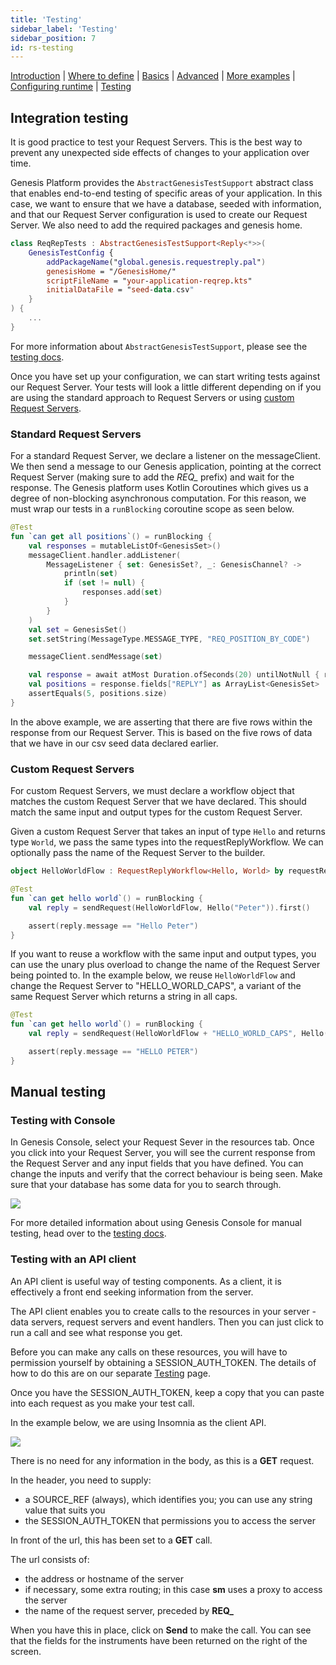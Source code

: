 ```yaml
---
title: 'Testing'
sidebar_label: 'Testing'
sidebar_position: 7
id: rs-testing
---
```


[Introduction](/creating-applications/defining-your-application/user-interface/request-servers/request-servers/)  | [Where to define](/creating-applications/defining-your-application/user-interface/request-servers/rs-where-to-define/) | [Basics](/creating-applications/defining-your-application/user-interface/request-servers/rs-technical-details/) |  [Advanced](/creating-applications/defining-your-application/user-interface/request-servers/rs-advanced-technical-details/) | [More examples](/creating-applications/defining-your-application/user-interface/request-servers/rs-more-examples/) | [Configuring runtime](/creating-applications/defining-your-application/user-interface/request-servers/rs-configure-runtime/) | [Testing](/creating-applications/defining-your-application/user-interface/request-servers/rs-testing/)

## Integration testing

It is good practice to test your Request Servers. This is the best way to prevent any unexpected side effects of changes to your application over time.

Genesis Platform provides the `AbstractGenesisTestSupport` abstract class that enables end-to-end testing of specific areas of your application. In this case, we want to ensure that we have a database, seeded with information, and that our Request Server configuration is used to create our Request Server. We also need to add the required packages and genesis home. 

```kotlin
class ReqRepTests : AbstractGenesisTestSupport<Reply<*>>(
    GenesisTestConfig {
        addPackageName("global.genesis.requestreply.pal")
        genesisHome = "/GenesisHome/"
        scriptFileName = "your-application-reqrep.kts"
        initialDataFile = "seed-data.csv"
    }
) {
    ...
}
```

For more information about `AbstractGenesisTestSupport`, please see the [testing docs](/creating-applications/defining-your-application/user-interface/request-servers/rs-testing/).

Once you have set up your configuration, we can start writing tests against our Request Server. Your tests will look a little different depending on if you are using the standard approach to Request Servers or using [custom Request Servers](/creating-applications/defining-your-application/user-interface/request-servers/rs-advanced-technical-details/#custom-request-servers).

### Standard Request Servers

For a standard Request Server, we declare a listener on the messageClient. We then send a message to our Genesis application, pointing at the correct Request Server (making sure to add the *REQ_* prefix) and wait for the response.
The Genesis platform uses Kotlin Coroutines which gives us a degree of non-blocking asynchronous computation. For this reason, we must wrap our tests in a `runBlocking` coroutine scope as seen below.

```kotlin
@Test
fun `can get all positions`() = runBlocking {
    val responses = mutableListOf<GenesisSet>()
    messageClient.handler.addListener(
        MessageListener { set: GenesisSet?, _: GenesisChannel? ->
            println(set)
            if (set != null) {
                responses.add(set)
            }
        }
    )
    val set = GenesisSet()
    set.setString(MessageType.MESSAGE_TYPE, "REQ_POSITION_BY_CODE")

    messageClient.sendMessage(set)

    val response = await atMost Duration.ofSeconds(20) untilNotNull { responses.firstOrNull() }
    val positions = response.fields["REPLY"] as ArrayList<GenesisSet>
    assertEquals(5, positions.size)
}
```

In the above example, we are asserting that there are five rows within the response from our Request Server. This is based on the five rows of data that we have in our csv seed data declared earlier.

### Custom Request Servers

For custom Request Servers, we must declare a workflow object that matches the custom Request Server that we have declared. This should match the same input and output types for the custom Request Server.

Given a custom Request Server that takes an input of type `Hello` and returns type `World`, we pass the same types into the requestReplyWorkflow. We can optionally pass the name of the Request Server to the builder.

```kotlin
object HelloWorldFlow : RequestReplyWorkflow<Hello, World> by requestReplyWorkflowBuilder("HELLO_WORLD")

@Test
fun `can get hello world`() = runBlocking {
    val reply = sendRequest(HelloWorldFlow, Hello("Peter")).first()

    assert(reply.message == "Hello Peter")
}
```

If you want to reuse a workflow with the same input and output types, you can use the unary plus overload to change the name of the Request Server being pointed to. In the  example below, we reuse `HelloWorldFlow` and change the Request Server to "HELLO_WORLD_CAPS", a variant of the same Request Server which returns a string in all caps.

```kotlin
@Test
fun `can get hello world`() = runBlocking {
    val reply = sendRequest(HelloWorldFlow + "HELLO_WORLD_CAPS", Hello("Peter")).first()

    assert(reply.message == "HELLO PETER")
}
```

## Manual testing

### Testing with Console

In Genesis Console, select your Request Sever in the resources tab.
Once you click into your Request Server, you will see the current response from the Request Server and any input fields that you have defined. You can change the inputs and verify that the correct behaviour is being seen. Make sure that your database has some data for you to search through.

![](/img/test-console-rs-success.png)

For more detailed information about using Genesis Console for manual testing, head over to the [testing docs](/creating-applications/defining-your-application/user-interface/request-servers/rs-testing/).

### Testing with an API client

An API client is useful way of testing components. As a client, it is effectively a front end seeking information from the server.

The API client enables you to create calls to the resources in your server - data servers, request servers and event handlers. Then you can just click to run a call and see what response you get.

Before you can make any calls on these resources, you will have to permission yourself by obtaining a SESSION_AUTH_TOKEN. The details of how to do this are on our separate [Testing](/managing-applications/test/component-testing/#using-an-api-client) page.

Once you have the SESSION_AUTH_TOKEN, keep a copy that you can paste into each request as you make your test call.

In the example below, we are using Insomnia as the client API.

![](/img/test-rs-instrument-success.png)

There is no need for any information in the body, as this is a **GET** request.

In the header, you need to supply:

- a SOURCE_REF (always), which identifies you; you can use any string value that suits you
- the SESSION_AUTH_TOKEN that permissions you to access the server

In front of the url, this has been set to a **GET** call.

The url consists of:

- the address or hostname of the server
- if necessary, some extra routing; in this case **sm** uses a proxy to access the server
- the name of the request server, preceded by **REQ_**

When you have this in place, click on **Send** to make the call. You can see that the fields for the instruments have been returned on the right of the screen.

